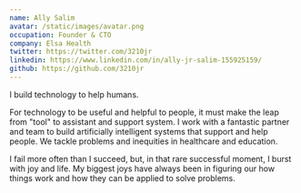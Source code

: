 ```yaml
---
name: Ally Salim
avatar: /static/images/avatar.png
occupation: Founder & CTO
company: Elsa Health
twitter: https://twitter.com/3210jr
linkedin: https://www.linkedin.com/in/ally-jr-salim-155925159/
github: https://github.com/3210jr
---
```


I build technology to help humans.

For technology to be useful and helpful to people, it must make the leap from "tool" to assistant and support system. I work with a fantastic partner and team to build artificially intelligent systems that support and help people. We tackle problems and inequities in healthcare and education.

I fail more often than I succeed, but, in that rare successful moment, I burst with joy and life. My biggest joys have always been in figuring our how things work and how they can be applied to solve problems.
